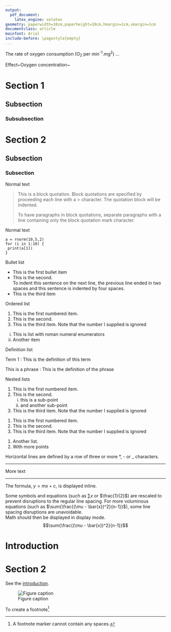 ```yaml
---
output:
  pdf_document:
    latex_engine: xelatex    
geometry: paperwidth=10cm,paperheight=10cm,hmargin=1cm,vmargin=1cm
documentclass: article
mainfont: Arial
include-before: \pagestyle{empty}
...
```

The rate of oxygen consumption (O~2~ per min^-1^.mg^2^) ...

Effect~Oxygen concentration~ 
 
\newpage

Section 1
===========

Subsection
------------
 
### Subsubsection

# Section 2

## Subsection 

### Subsection 

\newpage 

Normal text
  
> This is a block quotation.  Block quotations are specified by
> proceeding each line with a > character.  The quotation block
> will be indented.
>
> To have paragraphs in block quotations, separate paragraphs
> with a line containing only the block quotation mark character.

\newpage

Normal text
    
~~~~
a = rnorm(10,5,2)
for (i in 1:10) {
 print(a[1])
}
~~~~

\newpage 

Bullet list

* This is the first bullet item
* This is the second.  
  To indent this sentence on the next line,
  the previous line ended in two spaces and
  this sentence is indented by four spaces.
* This is the third item

\newpage

Ordered list

1. This is the first numbered item.
2. This is the second.
1. This is the third item.  Note that the number I supplied is ignored

(i) This is list with roman numeral enumerators
(ii) Another item

\newpage

Definition list

Term 1
    :  This is the definition of this term

This is a phrase
    :  This is the definition of the phrase

\newpage

Nested lists

1. This is the first numbered item.
2. This is the second.
    i) this is a sub-point
    ii) and another sub-point
1. This is the third item.  Note that the number I supplied is ignored

\newpage

1. This is the first numbered item.
2. This is the second.
1. This is the third item.  Note that the number I supplied is ignored
    
<!-- -->
  
1. Another list.
2. With more points

\newpage

Horizontal lines are defined by a row of three or more *, - or _ characters.

***

More text

--------

\newpage

The formula, $y=mx+c$, is displayed inline.

Some symbols and equations (such as 
$\sum{x}$ or $\frac{1}{2}$) are rescaled 
to prevent disruptions to the regular 
line spacing.
For more voluminous equations (such as 
$\sum{\frac{(\mu - \bar{x})^2}{n-1}}$), 
some line spacing disruptions are unavoidable.  
Math should then be displayed in display mode.
$$\sum{\frac{(\mu - \bar{x})^2}{n-1}}$$ 

\newpage

# Introduction {#sec:Intro}

# Section 2
See the [introduction](#sec:Intro).

\newpage

\clearpage\newpage


![Figure caption](AIMS_wq.jpg)

\clearpage\newpage


To create a footnote[^note1]

[^note1]: A footnote marker cannot contain any spaces.



